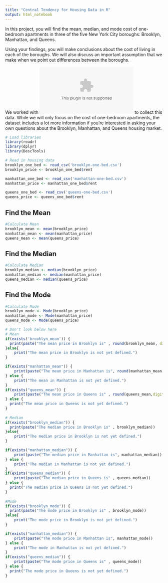 ```yaml
---
title: "Central Tendency for Housing Data in R"
output: html_notebook
---
```

In this project, you will find the mean, median, and mode cost of one-bedroom apartments in three of the five New York City boroughs: Brooklyn, Manhattan, and Queens.

Using your findings, you will make conclusions about the cost of living in each of the boroughs. We will also discuss an important assumption that we make when we point out differences between the boroughs.

We worked with ![Streeteasy.com](Streeteasy.com) to collect this data. While we will only focus on the cost of one-bedroom apartments, the dataset includes a lot more information if you’re interested in asking your own questions about the Brooklyn, Manhattan, and Queens housing market.

```r
# Load libraries
library(readr)
library(dplyr)
library(DescTools)
```

```r
# Read in housing data
brooklyn_one_bed <- read_csv('brooklyn-one-bed.csv')
brooklyn_price <- brooklyn_one_bed$rent

manhattan_one_bed <- read_csv('manhattan-one-bed.csv')
manhattan_price <- manhattan_one_bed$rent

queens_one_bed <- read_csv('queens-one-bed.csv')
queens_price <- queens_one_bed$rent

```

## Find the Mean
```r
#Calculate Mean
brooklyn_mean <- mean(brooklyn_price)
manhattan_mean <- mean(manhattan_price)
queens_mean <- mean(queens_price)
```

## Find the Median
```r
#Calculate Median
brooklyn_median <- median(brooklyn_price)
manhattan_median <- median(manhattan_price)
queens_median <- median(queens_price)
```

## Find the Mode
```r
#Calculate Mode
brooklyn_mode <- Mode(brooklyn_price)
manhattan_mode <- Mode(manhattan_price)
queens_mode <- Mode(queens_price)
```


```r
# Don't look below here
# Mean
if(exists('brooklyn_mean')) {
  print(paste("The mean price in Brooklyn is" , round(brooklyn_mean, digits=2))) 
}else{
    print("The mean price in Brooklyn is not yet defined.")
}

if(exists("manhattan_mean")) {
    print(paste("The mean price in Manhattan is", round(manhattan_mean,digits=2)))
} else {
    print("The mean in Manhattan is not yet defined.")
}
if(exists("queens_mean")) {
    print(paste("The mean price in Queens is" , round(queens_mean,digits=2)))
} else {
  print("The mean price in Queens is not yet defined.")
}   
    
# Median
if(exists("brooklyn_median")) {
  print(paste("The median price in Brooklyn is" , brooklyn_median)) 
}else{
    print("The median price in Brooklyn is not yet defined.")
}

if(exists("manhattan_median")) {
    print(paste("The median price in Manhattan is", manhattan_median))
} else {
    print("The median in Manhattan is not yet defined.")
}
if(exists("queens_median")) {
    print(paste("The median price in Queens is" , queens_median))
} else {
  print("The median price in Queens is not yet defined.")
} 
    
#Mode
if(exists("brooklyn_mode")) {
  print(paste("The mode price in Brooklyn is" , brooklyn_mode)) 
}else{
    print("The mode price in Brooklyn is not yet defined.")
}

if(exists("manhattan_median")) {
    print(paste("The mode price in Manhattan is", manhattan_mode))
} else {
    print("The mode in Manhattan is not yet defined.")
}
if(exists("queens_median")) {
    print(paste("The mode price in Queens is" , queens_mode))
} else {
  print("The mode price in Queens is not yet defined.")
} 
```

